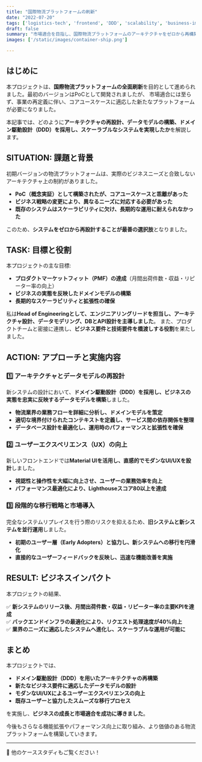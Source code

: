 ```yaml
---
title: "国際物流プラットフォームの刷新"
date: "2022-07-20"
tags: ['logistics-tech', 'frontend', 'DDD', 'scalability', 'business-impact']
draft: false
summary: "市場適合を目指し、国際物流プラットフォームのアーキテクチャをゼロから再構築したプロジェクト。技術的な決断とビジネスインパクトを解説。"
images: ['/static/images/container-ship.png']

---
```


## はじめに

本プロジェクトは、**国際物流プラットフォームの全面刷新**を目的として進められました。最初のバージョンはPoCとして開発されましたが、
市場適合には至らず、事業の再定義に伴い、コアユースケースに適応した新たなプラットフォームが必要になりました。

本記事では、どのように**アーキテクチャの再設計、データモデルの構築、ドメイン駆動設計（DDD）を採用し、スケーラブルなシステムを実現したか**を解説します。

<TOCInline toc={props.toc} exclude="はじめに" />

## SITUATION: 課題と背景

初期バージョンの物流プラットフォームは、実際のビジネスニーズと合致しないアーキテクチャ上の制約がありました。

- **PoC（概念実証）として構築されたが、コアユースケースと乖離があった**
- **ビジネス戦略の変更により、異なるニーズに対応する必要があった**
- **既存のシステムはスケーラビリティに欠け、長期的な運用に耐えられなかった**

このため、**システムをゼロから再設計することが最善の選択肢**となりました。

## TASK: 目標と役割

本プロジェクトの主な目標:

- **プロダクトマーケットフィット（PMF）の達成**（月間出荷件数・収益・リピーター率の向上）
- **ビジネスの実態を反映したドメインモデルの構築**
- **長期的なスケーラビリティと拡張性の確保**

私は**Head of Engineeringとして、エンジニアリングリードを担当し、アーキテクチャ設計、データモデリング、DBとAPI設計を主導しました**。
また、プロダクトチームと密接に連携し、**ビジネス要件と技術要件を橋渡しする役割**を果たしました。

## ACTION: アプローチと実施内容

### 1️⃣ アーキテクチャとデータモデルの再設計

新システムの設計において、**ドメイン駆動設計（DDD）を採用し、ビジネスの実態を忠実に反映するデータモデルを構築**しました。

- **物流業界の業務フローを詳細に分析し、ドメインモデルを策定**
- **適切な境界付けられたコンテキストを定義し、サービス間の依存関係を整理**
- **データベース設計を最適化し、運用時のパフォーマンスと拡張性を確保**

### 2️⃣ ユーザーエクスペリエンス（UX）の向上

新しいフロントエンドでは**Material UIを活用し、直感的でモダンなUI/UXを設計**しました。

- **視認性と操作性を大幅に向上させ、ユーザーの業務効率を向上**
- **パフォーマンス最適化により、Lighthouseスコア80以上を達成**

### 3️⃣ 段階的な移行戦略と市場導入

完全なシステムリプレイスを行う際のリスクを抑えるため、**旧システムと新システムを並行運用**しました。

- **初期のユーザー層（Early Adopters）と協力し、新システムへの移行を円滑化**
- **直接的なユーザーフィードバックを反映し、迅速な機能改善を実施**

## RESULT: ビジネスインパクト

本プロジェクトの結果、

✅ **新システムのリリース後、月間出荷件数・収益・リピーター率の主要KPIを達成**  
✅ **バックエンドインフラの最適化により、リクエスト処理速度が40%向上**  
✅ **業界のニーズに適応したシステムへ進化し、スケーラブルな運用が可能に**  

## まとめ

本プロジェクトでは、

- **ドメイン駆動設計（DDD）を用いたアーキテクチャの再構築**
- **新たなビジネス要件に適応したデータモデルの設計**
- **モダンなUI/UXによるユーザーエクスペリエンスの向上**
- **既存ユーザーと協力したスムーズな移行プロセス**

を実施し、**ビジネスの成長と市場適合を成功に導きました**。

今後もさらなる機能拡張やパフォーマンス向上に取り組み、より価値のある物流プラットフォームを構築していきます。

---

🚀 他のケーススタディもご覧ください！

